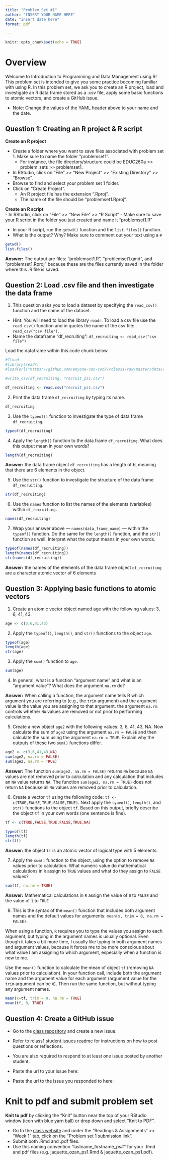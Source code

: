 ```yaml
---
title: "Problem Set #1"
author: "INSERT YOUR NAME HERE"
date: "insert date here"
format: pdf

---
```


```r
knitr::opts_chunk$set(echo = TRUE)
```
\textcolor{red}{\textbf{Grade /20}}

# Overview 

Welcome to Introduction to Programming and Data Management using R! This problem set is intended to give you some practice becoming familiar with using R. In this problem set, we ask you to create an R project, load and investigate an R data frame stored as a .csv file, apply some basic functions to atomic vectors, and create a GitHub issue.

- Note: Change the values of the YAML header above to your name and the date. 


## Question 1: Creating an R project & R script

\textcolor{red}{\textbf{/2 pts}}

**Create an R project**  

- Create a folder where you want to save files associated with problem set 1. Make sure to name the folder "problemset1".
  - For instance, the file directory/structure could be EDUC260a >> problem_sets >> problemset1.
- In RStudio, click on "File" >> "New Project" >> "Existing Directory" >> "Browse".
- Browse to find and select your problem set 1 folder.
- Click on "Create Project".
  - An R project file has the extension ".Rproj".
  - The name of the file should be "problemset1.Rproj".
  

**Create an R script**  
- In RStudio, click on "File" >> "New File" >> "R Script" 
- Make sure to save your R script in the folder you just created and name it "problemset1.R" 

- In your R script, run the `getwd()` function and the `list.files()` function.
- What is the output? Why? Make sure to comment out your text using a `#`  

```r
getwd()
list.files()
```

**Answer:** The output are files: "problemset1.R", "problemset1.qmd", and "problemset1.Rproj" because these are the files currently saved in the folder where this .R file is saved.


## Question 2: Load .csv file and then investigate the data frame

\textcolor{red}{\textbf{/7 pts}}

1. This question asks you to load a dataset by specifying the `read_csv()` function and the name of the dataset.

  - Hint: You will need to load the library `readr`. To load a csv file use the `read_csv()` function and in quotes the name of the csv file: `read_csv("csv file")`.
  - Name the dataframe "df_recruiting": `df_recruiting <- read_csv("csv file")`


Load the dataframe within this code chunk below.
```r
#?load
#library(readr)
#load(url("https://github.com/anyone-can-cook/rclass1/raw/master/data/recruiting/recruit_ps1_small.Rdata"))

#write_csv(df_recruiting, "recruit_ps1.csv")

df_recruiting <- read.csv("recruit_ps1.csv")
```


2. Print the data frame `df_recruiting` by typing its name.
```r
df_recruiting
```

3. Use the `typeof()` function to investigate the type of data frame `df_recruiting`.
```r
typeof(df_recruiting)
```

4. Apply the `length()` function to the data frame `df_recruiting`. What does this output mean in your own words?
```r
length(df_recruiting)
```

**Answer:** the data frame object `df_recruiting` has a length of 6, meaning that there are 6 elements in the object.

5. Use the `str()` function to investigate the structure of the data frame `df_recruiting`.
```r
str(df_recruiting)
```
6. Use the `names` function to list the names of the elements (variables) within `df_recruiting`.
```r
names(df_recruiting)
```
7. Wrap your answer above --- `names(data_frame_name)` --- within the `typeof()` function. Do the same for the `length()` function, and the `str()` function as well. Interpret what the output means in your own words.

```r
typeof(names(df_recruiting))
length(names(df_recruiting))
str(names(df_recruiting))
```

**Answer:** the names of the elements of the data frame object `df_recruiting` are a character atomic vector of 6 elements

## Question 3: Applying basic functions to atomic vectors

\textcolor{red}{\textbf{/9 pts}}

1. Create an atomic vector object named age with the following values: 3, 6, 41, 43.

```r
age <- c(3,6,41,43)
```

2. Apply the `typeof()`, `length()`, and `str()` functions to the object `age`.

```r
typeof(age)
length(age)
str(age)
```
3. Apply the `sum()` function to `age`.
```r
sum(age)
```

4. In general, what is a function "argument name" and what is an "argument value"? What does the argument `na.rm` do?

**Answer:** When calling a function, the argument name tells R which argument you are referring to (e.g., the `trim` argument) and the argument value is the value you are assigning to that argument. the argument `na.rm` controls whether `NA` values are removed or not prior to performing calculations.

5. Create a new object `age2` with the following values: 3, 6, 41, 43, NA. Now calculate the sum of `age2` using the argument `na.rm = FALSE` and then calculate the sum using the argument `na.rm = TRUE`. Explain why the outputs of these two `sum()` functions differ.
```r
age2 <- c(3,6,41,43,NA)
sum(age2, na.rm = FALSE)
sum(age2, na.rm = TRUE)
```

**Answer:** The function `sum(age2, na.rm = FALSE)` returns `NA` because `NA` values are not removed prior to calculation and any calculation that includes an `NA` value returns `NA`. The function `sum(age2, na.rm = TRUE)` does not return `NA` because all `NA` values are removed prior to calculation.

6. Create a vector `tf` using the following code: `tf <- c(TRUE,FALSE,TRUE,FALSE,TRUE)`. Next apply the  `typeof()`, `length()`, and `str()` functions to the object `tf`. Based on this output, briefly describe the object `tf` in your own words (one sentence is fine).
```r
tf <- c(TRUE,FALSE,TRUE,FALSE,TRUE,NA)

typeof(tf)
length(tf)
str(tf)
```

**Answer:** the object `tf` is an atomic vector of logical type with 5 elements.

7. Apply the `sum()` function to the object, using the option to remove `NA` values prior to calculation. What numeric value do mathematical calculations in `R` assign to `TRUE` values and what do they assign to `FALSE` values?
```r
sum(tf, na.rm = TRUE)
```

**Answer:** Mathematical calculations in `R` assign the value of `0` to `FALSE` and the value of `1` to `TRUE`


8. This is the syntax of the `mean()` function that includes both argument names and the default values for arguments: `mean(x, trim = 0, na.rm = FALSE)`. 

When using a function, `R` requires you to type the values you assign to each argument, but typing in the argument names is usually optional. Even though it takes a bit more time, I usually like typing in both argument names and argument values, because it forces me to be more conscious about what value I am assigning to which argument, especially when a function is new to me. 

Use the `mean()` function to calculate the mean of object `tf` (removing `NA` values prior to calculation). In your function call, include both the argument name and the argument value for each argument (argument value for the `trim` argument can be `0`). Then run the same function, but without typing any argument names.

```r
mean(x=tf, trim = 0, na.rm = TRUE)
mean(tf, 0, TRUE)
```

## Question 4: Create a GitHub issue  

\textcolor{red}{\textbf{/1 pts}}  

- Go to the [class repository](https://github.com/anyone-can-cook/rclass1_student_issues_f23/issues) and create a new issue.

- Refer to [rclass1 student issues readme](https://github.com/anyone-can-cook/rclass1_student_issues_f23/blob/main/README.md) for instructions on how to post questions or reflections.

- You are also required to respond to at least one issue posted by another student.

- Paste the url to your issue here: 
- Paste the url to the issue you responded to here:   

# Knit to pdf and submit problem set  

**Knit to pdf** by clicking the "Knit" button near the top of your RStudio window (icon with blue yarn ball) or drop down and select "Knit to PDF".

- Go to the [class website](https://anyone-can-cook.github.io/rclass1/) and under the "Readings & Assignments" >> "Week 1" tab, click on the "Problem set 1 submission link".  
- Submit both .Rmd and .pdf files.  
- Use this naming convention "lastname_firstname_ps#" for your .Rmd and pdf files (e.g. jaquette_ozan_ps1.Rmd & jaquette_ozan_ps1.pdf).
